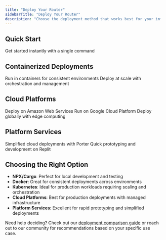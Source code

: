 ```yaml
---
title: "Deploy Your Router"
sidebarTitle: "Deploy Your Router"
description: "Choose the deployment method that works best for your infrastructure and requirements"
---
```


## Quick Start

<CardGroup cols={2}>
  <Card title="NPX" icon="terminal" href="/ai-gateway/quickstart">
    Get started instantly with a single command
  </Card>
</CardGroup>

## Containerized Deployments

<CardGroup cols={2}>
  <Card title="Docker" icon="docker" href="/deployment/docker">
    Run in containers for consistent environments
  </Card>
  <Card title="Kubernetes" icon="kubernetes" href="/deployment/kubernetes">
    Deploy at scale with orchestration and management
  </Card>
</CardGroup>

## Cloud Platforms

<CardGroup cols={3}>
  <Card title="AWS" icon="aws" href="/deployment/aws">
    Deploy on Amazon Web Services
  </Card>
  <Card title="Google Cloud" icon="google-cloud" href="/deployment/gcp">
    Run on Google Cloud Platform
  </Card>
  <Card title="Fly.io" icon="plane" href="/deployment/fly">
    Deploy globally with edge computing
  </Card>
</CardGroup>

## Platform Services

<CardGroup cols={2}>
  <Card title="Porter" icon="ship" href="/deployment/porter">
    Simplified cloud deployments with Porter
  </Card>
  <Card title="Replit" icon="code" href="/deployment/replit">
    Quick prototyping and development on Replit
  </Card>
</CardGroup>

## Choosing the Right Option

- **NPX/Cargo**: Perfect for local development and testing
- **Docker**: Great for consistent deployments across environments
- **Kubernetes**: Ideal for production workloads requiring scaling and orchestration
- **Cloud Platforms**: Best for production deployments with managed infrastructure
- **Platform Services**: Excellent for rapid prototyping and simplified deployments

Need help deciding? Check out our [deployment comparison guide](/deployment/comparison) or reach out to our community for recommendations based on your specific use case.
